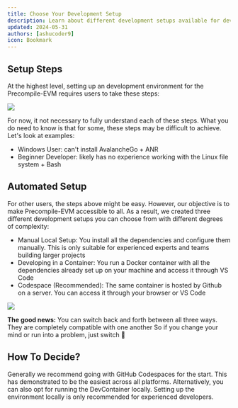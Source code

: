 ```yaml
---
title: Choose Your Development Setup
description: Learn about different development setups available for developing on the Avalanche EVM.
updated: 2024-05-31
authors: [ashucoder9]
icon: Bookmark
---
```


## Setup Steps

At the highest level, setting up an development environment for the Precompile-EVM requires users to take these steps:

![](/course/customizing-evm/6.png)

For now, it not necessary to fully understand each of these steps. What you do need to know is that for some, these steps may be difficult to achieve. Let's look at examples:

- Windows User: can't install AvalancheGo + ANR
- Beginner Developer: likely has no experience working with the Linux file system + Bash

## Automated Setup

For other users, the steps above might be easy. However, our objective is to make Precompile-EVM accessible to all. As a result, we created three different development setups you can choose from with different degrees of complexity:

- Manual Local Setup: You install all the dependencies and configure them manually. This is only suitable for experienced experts and teams building larger projects
- Developing in a Container: You run a Docker container with all the dependencies already set up on your machine and access it through VS Code
- Codespace (Recommended): The same container is hosted by Github on a server. You can access it through your browser or VS Code

![](/course/customizing-evm/7.png)

**The good news:** You can switch back and forth between all three ways. They are completely compatible with one another So if you change your mind or run into a problem, just switch 🥳

## How To Decide?

Generally we recommend going with GitHub Codespaces for the start. This has demonstrated to be the easiest across all platforms. Alternatively, you can also opt for running the DevContainer locally. Setting up the environment locally is only recommended for experienced developers. 